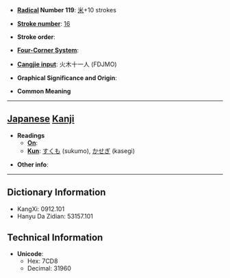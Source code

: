 * '''[[Wiktionary:Chinese radical index| Radical]] Number 119''': [[Wiktionary:Chinese radical index 米|米]]+10 strokes

* '''[[Wiktionary:Chinese total strokes index|Stroke number]]''': [[Wiktionary:Chinese total strokes index 16|16]]

* '''Stroke order''': 

* '''[[Wiktionary:Chinese four corner index|Four-Corner System]]''': 

* '''[[Wiktionary:Chinese Cangjie index|Cangjie input]]''': 火木十一人 (FDJMO)

* '''Graphical Significance and Origin''': 

* '''Common Meaning'''

----

== [[Japanese]] [[Kanji]] ==

* '''Readings'''
** '''[[On]]''': 
** '''[[Kun]]''': [[すくも]] (sukumo), [[かせぎ]] (kasegi)

* '''Other info''':  

----

== Dictionary Information ==

* KangXi: 0912.101
* Hanyu Da Zidian: 53157.101

== Technical Information ==

* '''Unicode''':
** Hex: 7CD8
** Decimal: 31960